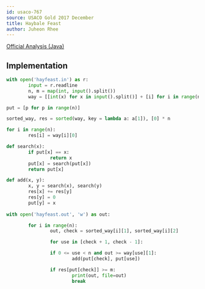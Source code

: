 ```yaml
---
id: usaco-767
source: USACO Gold 2017 December
title: Haybale Feast
author: Juheon Rhee
---
```


[Official Analysis (Java)](http://www.usaco.org/current/data/sol_hayfeast_gold_dec17.html)

## Implementation

<LanguageSection>

<PySection>

```python
with open('hayfeast.in') as r:
        input = r.readline
        n, m = map(int, input().split())
        way = [[int(x) for x in input().split()] + [i] for i in range(n)]

put = [p for p in range(n)]

sorted_way, res = sorted(way, key = lambda a: a[1]), [0] * n

for i in range(n):
        res[i] = way[i][0]

def search(x):
        if put[x] == x:
                return x
        put[x] = search(put[x])
        return put[x]

def add(x, y):
        x, y = search(x), search(y)
        res[x] += res[y]
        res[y] = 0
        put[y] = x
        
with open('hayfeast.out', 'w') as out:

        for i in range(n):
                out, check = sorted_way[i][1], sorted_way[i][2]

                for use in [check + 1, check - 1]:

                if 0 <= use < n and out >= way[use][1]:
                        add(put[check], put[use])

                if res[put[check]] >= m: 
                        print(out, file=out)
                        break
```
</PySection>
</LanguageSection>
